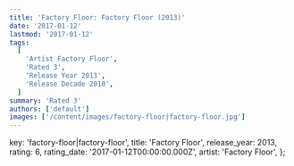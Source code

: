 ```yaml
---
title: 'Factory Floor: Factory Floor (2013)'
date: '2017-01-12'
lastmod: '2017-01-12'
tags:
  [
    'Artist Factory Floor',
    'Rated 3',
    'Release Year 2013',
    'Release Decade 2010',
  ]
summary: 'Rated 3'
authors: ['default']
images: ['/content/images/factory-floor|factory-floor.jpg']
---
```


  key: 'factory-floor|factory-floor',
  title: 'Factory Floor',
  release_year: 2013,
  rating: 6,
  rating_date: '2017-01-12T00:00:00.000Z',
  artist: 'Factory Floor',
};

<MusicRating data={data} />
